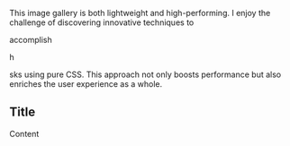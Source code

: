 
This image gallery is both lightweight and high-performing. I enjoy the challenge of discovering innovative techniques to

accomplish

h

sks using pure CSS. This approach not only boosts performance but also enriches the user experience as a whole.

## Title

Content